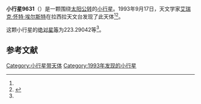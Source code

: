 {{Infobox planet
| bgcolour = #FFFFC0
| name = 9631 Hubertreeves
| symbol = 
| image = 
| caption = 
| discovery = yes
| discovery_ref = 
| discoverer = [[艾瑞克·怀特·埃尔斯特|艾瑞克·怀特·埃尔斯特]]
| discovery_site = [[拉西拉天文台|拉西拉天文台]] 
| discovered = 1993年9月17日
| designations = yes
| mp_name = 
| named_after = 
| alt_names = 1993 SL6/ 1979 WJ6 / 1988 RW7 / 1995 AT
| mp_category = [[主带小行星|主带小行星]]
| orbit_ref = <ref name="a">[http://ssd.jpl.nasa.gov/sbdb.cgi?sstr=9631 9631 Hubertreeves] {{Wayback|url=http://ssd.jpl.nasa.gov/sbdb.cgi?sstr=9631 |date=20210812084856 }}，小行星數據庫瀏覽器（JPL Small-Body Database Browser）－[[美国国家航空航天局|美国国家航空航天局]]喷气推进实验室</ref>
| epoch = 2456400.5 (2013年4月18日更新)
| aphelion = {{convert|3.0188761|AU|km|3|abbr=on|lk=out}}
| perihelion = {{convert|2.6363969|AU|km|3|abbr=on}}
| semimajor = {{convert|2.8276365|AU|km|3|abbr=on}}
| eccentricity = 0.0676323
| period = 1736.735921 [[日|日]]<br />4.75[[儒略年|儒略年]]
| avg_speed = 
| inclination = 2.05003
| asc_node = 174.87280
| mean_anomaly = 
| arg_peri = 223.29042
| satellites = 
| physical_characteristics = yes
| dimensions = 
| mass = 
| density = 
| surface_grav = 
| escape_velocity = 
| sidereal_day = 
| axial_tilt = 
| pole_ecliptic_lat = 
| pole_ecliptic_lon = 
| albedo = 
| temperatures= 
| temp_name1 = 
| mean_temp_1 = 
| max_temp_1 = 
| temp_name2 = 
| max_temp_2 = 
| spectral_type = 
| abs_magnitude = 223.29042
}}

'''小行星9631'''（{{lang-en|9631 Hubertreeves}}）是一颗围绕[[太阳|太阳]][[公转|公转]]的[[小行星|小行星]]。1993年9月17日，天文学家[[艾瑞克·怀特·埃尔斯特|艾瑞克·怀特·埃尔斯特]]在拉西拉天文台发现了此天体<ref name="a" /><ref>{{cite news|title=小行星列表|url=http://cfa-www.harvard.edu/iau/lists/NumberedMPs.txt|accessdate=2013-07-08|newspaper=哈佛大学|archive-date=2008-05-17|archive-url=https://web.archive.org/web/20080517010638/http://cfa-www.harvard.edu/iau/lists/NumberedMPs.txt|dead-url=no}}</ref>。

这颗小行星的[[绝对星等|绝对星等]]为223.29042等<ref name="a" />。

==参考文献==
{{reflist}}
{{Minor Planet Number|[[小行星9630|小行星9630]]|[[小行星9632|小行星9632]]}}

{{小天体}}

[[Category:小行星带天体|Category:小行星带天体]]
[[Category:1993年发现的小行星|Category:1993年发现的小行星]]

{{asteroid-stub}}